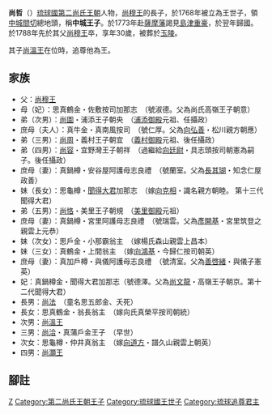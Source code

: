 {{第二尚氏王朝君主
| 名稱=尚哲王
| 代數=追尊
| 前任=
| 繼任=
| 畫像=
| 說明=
| 在位=
| 宗主國=
| 年號=
| 冊封年=
| 冊封使=
| 正冊封使=
| 副冊封使=
| 姓名=尚哲
| 封號=中城王子
| 童名=思五郎金
| 別名=
| 神號=
| 出生年=1759年
| 立世子=1768年
| 逝世年=1788年
| 諡號=
| 陵墓=[[玉陵|玉陵]]
| 父親=[[尚穆王|尚穆王]]
| 嫡母=
| 母親=佐敷按司加那志向氏（童名思龜樽金，號[[向淑德|淑德]]）
| 烏帽子親=[[馬宣哲|馬宣哲]]（宮平親方良廷）<ref>《[http://manwe.lib.u-ryukyu.ac.jp/cgi-bin/disp-img.cgi?page=47&file=iha0210 王代記]{{dead link|date=2017年12月 |bot=InternetArchiveBot |fix-attempted=yes }}》，第47頁</ref><ref>《[http://manwe.lib.u-ryukyu.ac.jp/cgi-bin/disp-img.cgi?file=iha0240&page=15 中山王府相卿傳職年譜] {{webarchive|url=https://web.archive.org/web/20111009032757/http://manwe.lib.u-ryukyu.ac.jp/cgi-bin/disp-img.cgi?file=iha0240 |date=2011-10-09 }}》，第15頁</ref>
| 妃=聞得大君加那志向氏（童名真鍋樽，號[[向德澤|德澤]]）
| 夫人=
| 妻=
| 位號不明=
| 王子=
| 直王子=[[尚法|尚法]]（童名思五郎金、夭死）<br/>[[尚溫王|尚溫王]]<br/>[[尚洽|尚洽]]<br/>[[尚灝王|尚灝王]]
| 脇王子=
| 王女=
| 嫡王女=翁長翁主（童名思眞鶴金，號[[尚溫德|溫德]]，夫[[向氏朝統|向氏朝統]]）<br/>仲榮真翁主（童名思龜樽，號[[尚雲峯|雲峯]]，夫[[向道方|向道方]]）
| 庶王女=
| 註釋=
|}}

'''尚哲'''（{{bd|1759年||1788年||CatIdx=S尚}}）[[琉球國|琉球國]][[第二尚氏王朝|第二尚氏王朝]]人物，[[尚穆王|尚穆王]]的長子，於1768年被立為王世子，領[[中城間切|中城間切]]總地頭，稱'''中城王子'''。於1773年赴[[薩摩藩|薩摩藩]]謁見[[島津重豪|島津重豪]]，於翌年歸國。於1788年先於其父[[尚穆王|尚穆王]]卒，享年30歲，被葬於[[玉陵|玉陵]]。

其子[[尚溫王|尚溫王]]在位時，追尊他為王。

== 家族 ==
*父：[[尚穆王|尚穆王]]
*母（妃）：思真鶴金・佐敷按司加那志　（號淑德。父為尚氏高嶺王子朝意） 
*弟（次男）：[[尚圖|尚圖]]・浦添王子朝央　（[[浦添御殿|浦添御殿]]元祖、任攝政） 
*庶母（夫人）：真牛金・真南風按司　（號仁厚。父為[[向弘善|向弘善]]・松川親方朝應） 
*弟（三男）：[[尚周|尚周]]・義村王子朝宜　（[[義村御殿|義村御殿]]元祖、後任攝政） 
*弟（四男）：[[尚容|尚容]]・宜野灣王子朝祥　（過繼給[[向廷尉|向廷尉]]・具志頭按司朝憲為嗣子。後任攝政） 
*庶母（妻）：真鍋樽・安谷屋阿護母志良禮　（號蘭室。父為[[長其瑚|長其瑚]]・知念仁屋政善） 
*妹（長女）：思龜樽・[[聞得大君|聞得大君]]加那志　（嫁[[向克相|向克相]]・識名親方朝睦。 第十三代聞得大君）
*弟（五男）：[[尚恪|尚恪]]・美里王子朝規　（[[美里御殿|美里御殿]]元祖） 
*庶母（妻）：真鍋樽・宮里阿護母志良禮　（號瑞雲。父為[[彥開基|彥開基]]・宮里筑登之親雲上元恭） 
*妹（次女）：思戶金・小那霸翁主　（嫁楊氏森山親雲上昌本） 
*妹（三女）：真鶴金・上間翁主　（嫁[[向鴻基|向鴻基]]・今歸仁按司朝英） 
*庶母（妻）：真加戶樽・與儀阿護母志良禮　（號清室。父為[[善啓緒|善啓緒]]・與儀子憲英） 
*妃：真鍋樽金・聞得大君加那志（號德澤。父為[[尚文龍|尚文龍]]・高嶺王子朝京。第十二代聞得大君）
*長男：[[尚法|尚法]]　（童名思五郎金、夭死） 
*長女：思真鶴金・翁長翁主　（嫁向氏真榮平按司朝統） 
*次男：[[尚溫王|尚溫王]]　 
*三男：[[尚洽|尚洽]]・真蒲戶金王子　（早世） 
*次女：思龜樽・仲井真翁主　（嫁[[向道方|向道方]]・譜久山親雲上朝英） 
*四男：[[尚灝王|尚灝王]]

== 腳註 ==
{{reflist}}

[[Category:琉球尚氏|Z]]
[[Category:第二尚氏王朝王子|Category:第二尚氏王朝王子]]
[[Category:琉球國王世子|Category:琉球國王世子]]
[[Category:琉球追尊君主|Category:琉球追尊君主]]